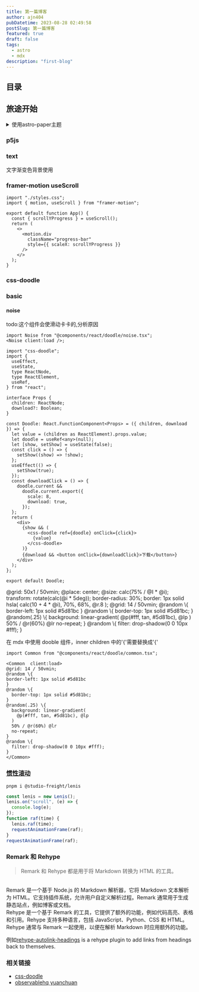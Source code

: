 ```yaml
---
title: 第一篇博客
author: ajn404
pubDatetime: 2023-08-28 02:49:58
postSlug: 第一篇博客
featured: true
draft: false
tags:
  - astro
  - mdx
description: "first-blog"
---
```


## 目录

## 旅途开始

<details>
<summary>使用astro-paper主题</summary>

```shell
# npm 6.x
npm create astro@latest --template satnaing/astro-paper
# npm 7+, extra double-dash is needed:
npm create astro@latest -- --template satnaing/astro-paper
# yarn
yarn create astro --template satnaing/astro-paper
```

</details>

### p5js


<Basic client:load></Basic>

### text


<Text client:load>文字渐变色背景使用</Text>

### framer-motion useScroll

```tsx
import "./styles.css";
import { motion, useScroll } from "framer-motion";

export default function App() {
  const { scrollYProgress } = useScroll();
  return (
    <>
      <motion.div
        className="progress-bar"
        style={{ scaleX: scrollYProgress }}
      />
    </>
  );
}
```

### css-doodle

### basic


<Doodle client:only="react" />

#### noise

todo:这个组件会使滑动卡卡的,分析原因

```tsx
import Noise from "@components/react/doodle/noise.tsx";
<Noise client:load />;
```

```tsx
import "css-doodle";
import {
  useEffect,
  useState,
  type ReactNode,
  type ReactElement,
  useRef,
} from "react";

interface Props {
  children: ReactNode;
  download?: Boolean;
}

const Doodle: React.FunctionComponent<Props> = ({ children, download }) => {
  let value = (children as ReactElement).props.value;
  let doodle = useRef<any>(null);
  let [show, setShow] = useState(false);
  const click = () => {
    setShow((show) => !show);
  };
  useEffect(() => {
    setShow(true);
  });
  const downloadClick = () => {
    doodle.current &&
      doodle.current.export({
        scale: 8,
        download: true,
      });
  };
  return (
    <div>
      {show && (
        <css-doodle ref={doodle} onClick={click}>
          {value}
        </css-doodle>
      )}
      {download && <button onClick={downloadClick}>下载</button>}
    </div>
  );
};

export default Doodle;
```


<Common client:load>
  @grid: 50x1 / 50vmin; @place: center; @size: calc(75% / @I * @i); transform:
  rotate(calc(@i * 5deg)); border-radius: 30%; border: 1px solid hsla( calc(10 +
  4 * @i), 70%, 68%, @r.8 );
</Common>

<Common  client:load download={true}>
@grid: 14 / 50vmin;
@random \{
border-left: 1px solid #5d81bc
}
@random \{
  border-top: 1px solid #5d81bc;
}
@random(.25) \{
  background: linear-gradient(
    @p(#fff, tan, #5d81bc), @lp
  )
  50% / @r(60%) @lr
  no-repeat;
}
@random \{
  filter: drop-shadow(0 0 10px #fff);
}
</Common>

在 mdx 中使用 dooble 组件，inner children 中的'\{'需要替换成'\{'

```mdx
import Common from "@components/react/doodle/common.tsx";

<Common  client:load>
@grid: 14 / 50vmin;
@random \{
border-left: 1px solid #5d81bc
}
@random \{
  border-top: 1px solid #5d81bc;
}
@random(.25) \{
  background: linear-gradient(
    @p(#fff, tan, #5d81bc), @lp
  )
  50% / @r(60%) @lr
  no-repeat;
}
@random \{
  filter: drop-shadow(0 0 10px #fff);
}
</Common>
```

### [惯性滚动](https://www.npmjs.com/package/@studio-freight/lenis)

```shell
pnpm i @studio-freight/lenis
```

```ts
const lenis = new Lenis();
lenis.on("scroll", (e) => {
  console.log(e);
});
function raf(time) {
  lenis.raf(time);
  requestAnimationFrame(raf);
}
requestAnimationFrame(raf);
```

### Remark 和 Rehype

> Remark 和 Rehype 都是用于将 Markdown 转换为 HTML 的工具。

<br />
Remark 是一个基于 Node.js 的 Markdown 解析器，它将 Markdown 文本解析为 HTML。它支持插件系统，允许用户自定义解析过程。Remark
通常用于生成静态站点，例如博客或文档。
<br />
Rehype 是一个基于 Remark 的工具，它提供了额外的功能，例如代码高亮、表格和引用。Rehype
支持多种语言，包括 JavaScript、Python、CSS 和 HTML。Rehype 通常与 Remark 一起使用，以便在解析
Markdown 时应用额外的功能。

例如[rehype-autolink-headings](https://github.com/rehypejs/rehype-autolink-headings) is a rehype plugin to add links from headings back to themselves.

### 相关链接

- [css-doodle](https://css-doodle.com/)
- [observablehq yuanchuan](https://observablehq.com/@yuanchuan)
